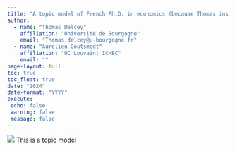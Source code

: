 ```yaml
---
title: "A topic model of French Ph.D. in economics (because Thomas insisted)"
author: 
  - name: "Thomas Delcey"
    affiliation: "Université de Bourgogne"
    email: "Thomas.delcey@u-bourgogne.fr"
  - name: "Aurelien Goutsmedt"
    affiliation: "UC Louvain; ICHEC"
    email: "" 
page-layout: full
toc: true
toc_float: true
date: "2024"
date-format: "YYYY"
execute:
 echo: false
 warning: false
 message: false
---
```


![](picture.png)
This is a topic model 

